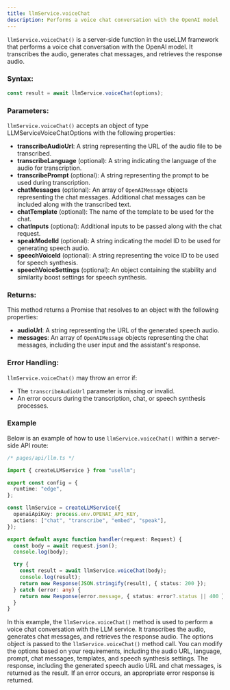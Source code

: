 ```yaml
---
title: llmService.voiceChat
description: Performs a voice chat conversation with the OpenAI model
---
```


`llmService.voiceChat()` is a server-side function in the useLLM framework that performs a voice chat conversation with the OpenAI model. It transcribes the audio, generates chat messages, and retrieves the response audio.

### Syntax:

```typescript
const result = await llmService.voiceChat(options);
```

### Parameters:

`llmService.voiceChat()` accepts an object of type LLMServiceVoiceChatOptions with the following properties:

- **transcribeAudioUrl**: A string representing the URL of the audio file to be transcribed.
- **transcribeLanguage** (optional): A string indicating the language of the audio for transcription.
- **transcribePrompt** (optional): A string representing the prompt to be used during transcription.
- **chatMessages** (optional): An array of `OpenAIMessage` objects representing the chat messages. Additional chat messages can be included along with the transcribed text.
- **chatTemplate** (optional): The name of the template to be used for the chat.
- **chatInputs** (optional): Additional inputs to be passed along with the chat request.
- **speakModelId** (optional): A string indicating the model ID to be used for generating speech audio.
- **speechVoiceId** (optional): A string representing the voice ID to be used for speech synthesis.
- **speechVoiceSettings** (optional): An object containing the stability and similarity boost settings for speech synthesis.

### Returns:

This method returns a Promise that resolves to an object with the following properties:

- **audioUrl**: A string representing the URL of the generated speech audio.
- **messages**: An array of `OpenAIMessage` objects representing the chat messages, including the user input and the assistant's response.

### Error Handling:

`llmService.voiceChat()` may throw an error if:

- The `transcribeAudioUrl` parameter is missing or invalid.
- An error occurs during the transcription, chat, or speech synthesis processes.

### Example

Below is an example of how to use `llmService.voiceChat()` within a server-side API route:

```typescript
/* pages/api/llm.ts */

import { createLLMService } from "usellm";

export const config = {
  runtime: "edge",
};

const llmService = createLLMService({
  openaiApiKey: process.env.OPENAI_API_KEY,
  actions: ["chat", "transcribe", "embed", "speak"],
});

export default async function handler(request: Request) {
  const body = await request.json();
  console.log(body);

  try {
    const result = await llmService.voiceChat(body);
    console.log(result);
    return new Response(JSON.stringify(result), { status: 200 });
  } catch (error: any) {
    return new Response(error.message, { status: error?.status || 400 });
  }
}

```

In this example, the `llmService.voiceChat()` method is used to perform a voice chat conversation with the LLM service. It transcribes the audio, generates chat messages, and retrieves the response audio. The options object is passed to the `llmService.voiceChat()` method call. You can modify the options based on your requirements, including the audio URL, language, prompt, chat messages, templates, and speech synthesis settings. The response, including the generated speech audio URL and chat messages, is returned as the result. If an error occurs, an appropriate error response is returned.